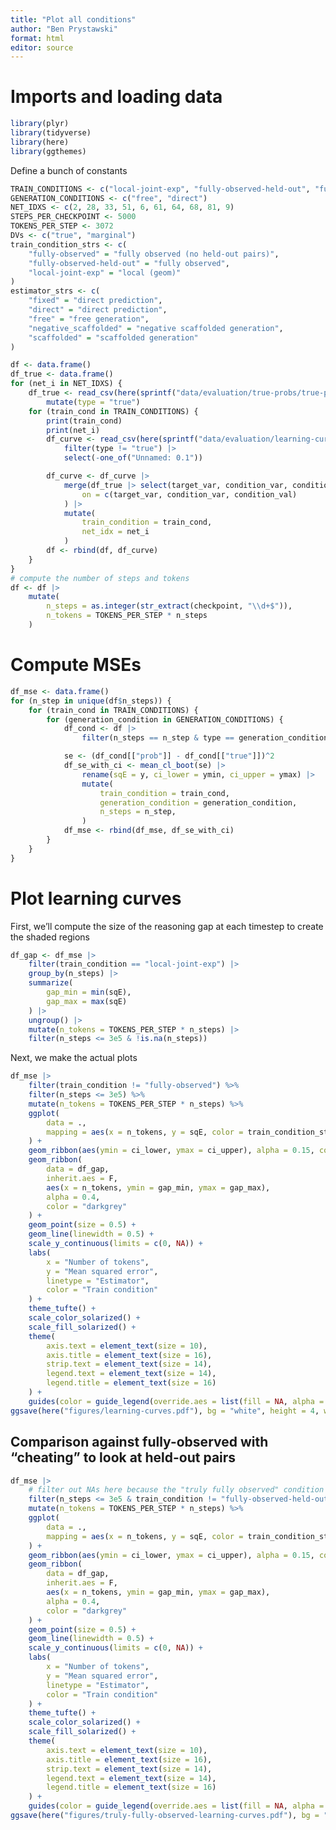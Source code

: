 ```yaml
---
title: "Plot all conditions"
author: "Ben Prystawski"
format: html
editor: source
---
```


# Imports and loading data

```r
library(plyr)
library(tidyverse)
library(here)
library(ggthemes)
```

Define a bunch of constants
```r
TRAIN_CONDITIONS <- c("local-joint-exp", "fully-observed-held-out", "fully-observed")
GENERATION_CONDITIONS <- c("free", "direct")
NET_IDXS <- c(2, 28, 33, 51, 6, 61, 64, 68, 81, 9)
STEPS_PER_CHECKPOINT <- 5000
TOKENS_PER_STEP <- 3072
DVs <- c("true", "marginal")
train_condition_strs <- c(
    "fully-observed" = "fully observed (no held-out pairs)",
    "fully-observed-held-out" = "fully observed",
    "local-joint-exp" = "local (geom)"
)
estimator_strs <- c(
    "fixed" = "direct prediction",
    "direct" = "direct prediction",
    "free" = "free generation",
    "negative_scaffolded" = "negative scaffolded generation",
    "scaffolded" = "scaffolded generation"
)
```

```r
df <- data.frame()
df_true <- data.frame()
for (net_i in NET_IDXS) {
    df_true <- read_csv(here(sprintf("data/evaluation/true-probs/true-probabilities-net-%s.csv", net_i))) |>
        mutate(type = "true")
    for (train_cond in TRAIN_CONDITIONS) {
        print(train_cond)
        print(net_i)
        df_curve <- read_csv(here(sprintf("data/evaluation/learning-curves/learning-curves-%s-net-%s.csv", train_cond, net_i))) |>
            filter(type != "true") |>
            select(-one_of("Unnamed: 0.1"))

        df_curve <- df_curve |>
            merge(df_true |> select(target_var, condition_var, condition_val, prob) |> rename(true = prob) |> mutate(condition_val = as.integer(condition_val)),
                on = c(target_var, condition_var, condition_val)
            ) |>
            mutate(
                train_condition = train_cond,
                net_idx = net_i
            )
        df <- rbind(df, df_curve)
    }
}
# compute the number of steps and tokens
df <- df |>
    mutate(
        n_steps = as.integer(str_extract(checkpoint, "\\d+$")),
        n_tokens = TOKENS_PER_STEP * n_steps
    )
```

# Compute MSEs

```r
df_mse <- data.frame()
for (n_step in unique(df$n_steps)) {
    for (train_cond in TRAIN_CONDITIONS) {
        for (generation_condition in GENERATION_CONDITIONS) {
            df_cond <- df |>
                filter(n_steps == n_step & type == generation_condition & train_condition == train_cond)

            se <- (df_cond[["prob"]] - df_cond[["true"]])^2
            df_se_with_ci <- mean_cl_boot(se) |>
                rename(sqE = y, ci_lower = ymin, ci_upper = ymax) |>
                mutate(
                    train_condition = train_cond,
                    generation_condition = generation_condition,
                    n_steps = n_step,
                )
            df_mse <- rbind(df_mse, df_se_with_ci)
        }
    }
}
```

# Plot learning curves

First, we'll compute the size of the reasoning gap at each timestep to create the shaded regions
```r
df_gap <- df_mse |>
    filter(train_condition == "local-joint-exp") |>
    group_by(n_steps) |>
    summarize(
        gap_min = min(sqE),
        gap_max = max(sqE)
    ) |>
    ungroup() |>
    mutate(n_tokens = TOKENS_PER_STEP * n_steps) |>
    filter(n_steps <= 3e5 & !is.na(n_steps))
```

Next, we make the actual plots
```r
df_mse |>
    filter(train_condition != "fully-observed") %>%
    filter(n_steps <= 3e5) %>%
    mutate(n_tokens = TOKENS_PER_STEP * n_steps) %>%
    ggplot(
        data = .,
        mapping = aes(x = n_tokens, y = sqE, color = train_condition_strs[train_condition], fill = train_condition_strs[train_condition], linetype = estimator_strs[generation_condition])
    ) +
    geom_ribbon(aes(ymin = ci_lower, ymax = ci_upper), alpha = 0.15, color = NA) +
    geom_ribbon(
        data = df_gap,
        inherit.aes = F,
        aes(x = n_tokens, ymin = gap_min, ymax = gap_max),
        alpha = 0.4,
        color = "darkgrey"
    ) +
    geom_point(size = 0.5) +
    geom_line(linewidth = 0.5) +
    scale_y_continuous(limits = c(0, NA)) +
    labs(
        x = "Number of tokens",
        y = "Mean squared error",
        linetype = "Estimator",
        color = "Train condition"
    ) +
    theme_tufte() +
    scale_color_solarized() +
    scale_fill_solarized() +
    theme(
        axis.text = element_text(size = 10),
        axis.title = element_text(size = 16),
        strip.text = element_text(size = 14),
        legend.text = element_text(size = 14),
        legend.title = element_text(size = 16)
    ) +
    guides(color = guide_legend(override.aes = list(fill = NA, alpha = 1, linetype = 0, size = 4)), fill = guide_none(), linetype = guide_legend(override.aes = list(fill = NA, linewidth = 1)))
ggsave(here("figures/learning-curves.pdf"), bg = "white", height = 4, width = 10)
```

## Comparison against fully-observed with "cheating" to look at held-out pairs

```r
df_mse |>
    # filter out NAs here because the "truly fully observed" condition ran less frequently
    filter(n_steps <= 3e5 & train_condition != "fully-observed-held-out" & !is.na(sqE)) %>%
    mutate(n_tokens = TOKENS_PER_STEP * n_steps) %>%
    ggplot(
        data = .,
        mapping = aes(x = n_tokens, y = sqE, color = train_condition_strs[train_condition], fill = train_condition_strs[train_condition], linetype = estimator_strs[generation_condition])
    ) +
    geom_ribbon(aes(ymin = ci_lower, ymax = ci_upper), alpha = 0.15, color = NA) +
    geom_ribbon(
        data = df_gap,
        inherit.aes = F,
        aes(x = n_tokens, ymin = gap_min, ymax = gap_max),
        alpha = 0.4,
        color = "darkgrey"
    ) +
    geom_point(size = 0.5) +
    geom_line(linewidth = 0.5) +
    scale_y_continuous(limits = c(0, NA)) +
    labs(
        x = "Number of tokens",
        y = "Mean squared error",
        linetype = "Estimator",
        color = "Train condition"
    ) +
    theme_tufte() +
    scale_color_solarized() +
    scale_fill_solarized() +
    theme(
        axis.text = element_text(size = 10),
        axis.title = element_text(size = 16),
        strip.text = element_text(size = 14),
        legend.text = element_text(size = 14),
        legend.title = element_text(size = 16)
    ) +
    guides(color = guide_legend(override.aes = list(fill = NA, alpha = 1, linetype = 0, size = 4)), fill = guide_none(), linetype = guide_legend(override.aes = list(fill = NA, linewidth = 1)))
ggsave(here("figures/truly-fully-observed-learning-curves.pdf"), bg = "white", height = 4, width = 10)
```